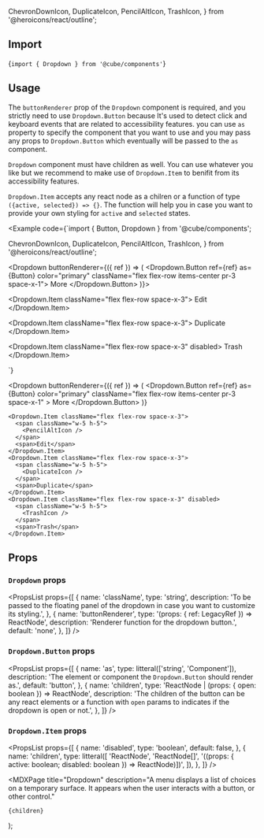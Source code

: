   ChevronDownIcon,
  DuplicateIcon,
  PencilAltIcon,
  TrashIcon,
} from '@heroicons/react/outline';



<Head>
  <title>Dropdown - Cube</title>
  <meta
    name="description"
    content="A menu displays a list of choices on a temporary surface. It appears when the user interacts with a button, or other control."
  />
</Head>

## Import

<CodeSnippet>{`import { Dropdown } from '@cube/components'`}</CodeSnippet>

## Usage

The `buttonRenderer` prop of the `Dropdown` component is required, and you strictly need to use `Dropdown.Button` because It's used to detect click and keyboard events that are related to accessibility features. you can use `as` property to specify the
component that you want to use and you may pass any props to `Dropdown.Button` which eventually will be passed to the `as` component.

`Dropdown` component must have children as well. You can use whatever you like but we recommend to make use of `Dropdown.Item` to benifit from its accessibility features.

`Dropdown.Item` accepts any react node as a chilren or a function of type `({active, selected}) => {}`. The function will help you in case you want to provide your own styling for `active` and `selected` states.

<Example
  code={`import { Button, Dropdown } from '@cube/components';

  ChevronDownIcon,
  DuplicateIcon,
  PencilAltIcon,
  TrashIcon,
} from '@heroicons/react/outline';

<Dropdown
  buttonRenderer={({ ref }) => (
    <Dropdown.Button ref={ref} as={Button} color="primary" className="flex flex-row items-center pr-3 space-x-1">
      <span>More</span>
      <span className="flex items-center justify-center w-5 h-5">
        <ChevronDownIcon />
      </span>
    </Dropdown.Button>
  )}>

<Dropdown.Item className="flex flex-row space-x-3">
  <span className="w-5 h-5">
    <PencilAltIcon />
  </span>
  <span>Edit</span>
</Dropdown.Item>

<Dropdown.Item className="flex flex-row space-x-3">
  <span className="w-5 h-5">
    <DuplicateIcon />
  </span>
  <span>Duplicate</span>
</Dropdown.Item>

<Dropdown.Item className="flex flex-row space-x-3" disabled>
  <span className="w-5 h-5">
    <TrashIcon />
  </span>
  <span>Trash</span>
</Dropdown.Item>

</Dropdown>`}
>
  <Dropdown
    buttonRenderer={({ ref }) => (
      <Dropdown.Button
        ref={ref}
        as={Button}
        color="primary"
        className="flex flex-row items-center pr-3 space-x-1"
      >
        <span>More</span>
        <span className="flex items-center justify-center w-5 h-5">
          <ChevronDownIcon />
        </span>
      </Dropdown.Button>
    )}
  >
    <Dropdown.Item className="flex flex-row space-x-3">
      <span className="w-5 h-5">
        <PencilAltIcon />
      </span>
      <span>Edit</span>
    </Dropdown.Item>
    <Dropdown.Item className="flex flex-row space-x-3">
      <span className="w-5 h-5">
        <DuplicateIcon />
      </span>
      <span>Duplicate</span>
    </Dropdown.Item>
    <Dropdown.Item className="flex flex-row space-x-3" disabled>
      <span className="w-5 h-5">
        <TrashIcon />
      </span>
      <span>Trash</span>
    </Dropdown.Item>
  </Dropdown>
</Example>

## Props

### `Dropdown` props

<PropsList
  props={[
    {
      name: 'className',
      type: 'string',
      description:
        'To be passed to the floating panel of the dropdown in case you want to customize its styling.',
    },
    {
      name: 'buttonRenderer',
      type: '(props: { ref: LegacyRef<HTMLElement> }) => ReactNode',
      description: 'Renderer function for the dropdown button.',
      default: 'none',
    },
  ]}
/>

### `Dropdown.Button` props

<PropsList
  props={[
    {
      name: 'as',
      type: litteral(['string', 'Component']),
      description:
        'The element or component the `Dropdown.Button` should render as.',
      default: 'button',
    },
    {
      name: 'children',
      type: 'ReactNode | (props: { open: boolean }) => ReactNode',
      description:
        'The children of the button can be any react elements or a function with `open` params to indicates if the dropdown is open or not.',
    },
  ]}
/>

### `Dropdown.Item` props

<PropsList
  props={[
    {
      name: 'disabled',
      type: 'boolean',
      default: false,
    },
    {
      name: 'children',
      type: litteral([
        'ReactNode',
        'ReactNode[]',
        '((props: { active: boolean; disabled: boolean }) => ReactNode)])',
      ]),
    },
  ]}
/>

  <MDXPage
    title="Dropdown"
    description="A menu displays a list of choices on a temporary surface. It appears when the user interacts with a button, or other control."
  >
    {children}
  </MDXPage>
);

